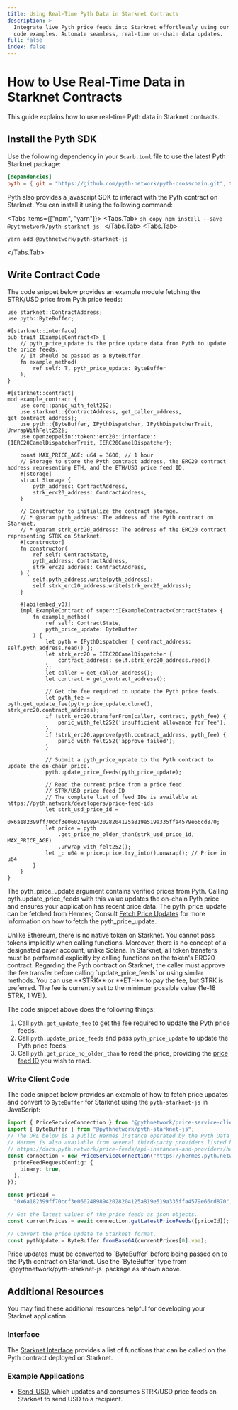 ```yaml
---
title: Using Real-Time Pyth Data in Starknet Contracts
description: >-
  Integrate live Pyth price feeds into Starknet effortlessly using our SDKs and
  code examples. Automate seamless, real-time on-chain data updates.
full: false
index: false
---
```



# How to Use Real-Time Data in Starknet Contracts

This guide explains how to use real-time Pyth data in Starknet contracts.

## Install the Pyth SDK

Use the following dependency in your `Scarb.toml` file to use the latest Pyth Starknet package:

```toml copy
[dependencies]
pyth = { git = "https://github.com/pyth-network/pyth-crosschain.git", tag = "pyth-starknet-contract-v0.1.0"}
```

Pyth also provides a javascript SDK to interact with the Pyth contract on Starknet. You can install it using the following command:

<Tabs items={["npm", "yarn"]}>
  <Tabs.Tab>
    ```sh copy
    npm install --save @pythnetwork/pyth-starknet-js
    ```
  </Tabs.Tab>
  <Tabs.Tab>
  ```sh copy
  yarn add @pythnetwork/pyth-starknet-js
  ```
  </Tabs.Tab>
</Tabs>

## Write Contract Code

The code snippet below provides an example module fetching the STRK/USD price from Pyth price feeds:

```cairo {2,17,47,55,64,71-73} copy
use starknet::ContractAddress;
use pyth::ByteBuffer;

#[starknet::interface]
pub trait IExampleContract<T> {
    // pyth_price_update is the price update data from Pyth to update the price feeds.
    // It should be passed as a ByteBuffer.
    fn example_method(
        ref self: T, pyth_price_update: ByteBuffer
    );
}

#[starknet::contract]
mod example_contract {
    use core::panic_with_felt252;
    use starknet::{ContractAddress, get_caller_address, get_contract_address};
    use pyth::{ByteBuffer, IPythDispatcher, IPythDispatcherTrait, UnwrapWithFelt252};
    use openzeppelin::token::erc20::interface::{IERC20CamelDispatcherTrait, IERC20CamelDispatcher};

    const MAX_PRICE_AGE: u64 = 3600; // 1 hour
    // Storage to store the Pyth contract address, the ERC20 contract address representing ETH, and the ETH/USD price feed ID.
    #[storage]
    struct Storage {
        pyth_address: ContractAddress,
        strk_erc20_address: ContractAddress,
    }

    // Constructor to initialize the contract storage.
    // * @param pyth_address: The address of the Pyth contract on Starknet.
    // * @param strk_erc20_address: The address of the ERC20 contract representing STRK on Starknet.
    #[constructor]
    fn constructor(
        ref self: ContractState,
        pyth_address: ContractAddress,
        strk_erc20_address: ContractAddress,
    ) {
        self.pyth_address.write(pyth_address);
        self.strk_erc20_address.write(strk_erc20_address);
    }

    #[abi(embed_v0)]
    impl ExampleContract of super::IExampleContract<ContractState> {
        fn example_method(
            ref self: ContractState,
            pyth_price_update: ByteBuffer
        ) {
            let pyth = IPythDispatcher { contract_address: self.pyth_address.read() };
            let strk_erc20 = IERC20CamelDispatcher {
                contract_address: self.strk_erc20_address.read()
            };
            let caller = get_caller_address();
            let contract = get_contract_address();

            // Get the fee required to update the Pyth price feeds.
            let pyth_fee = pyth.get_update_fee(pyth_price_update.clone(), strk_erc20.contract_address);
            if !strk_erc20.transferFrom(caller, contract, pyth_fee) {
                panic_with_felt252('insufficient allowance for fee');
            }
            if !strk_erc20.approve(pyth.contract_address, pyth_fee) {
                panic_with_felt252('approve failed');
            }

            // Submit a pyth_price_update to the Pyth contract to update the on-chain price.
            pyth.update_price_feeds(pyth_price_update);

            // Read the current price from a price feed.
            // STRK/USD price feed ID
            // The complete list of feed IDs is available at https://pyth.network/developers/price-feed-ids
            let strk_usd_price_id =
                0x6a182399ff70ccf3e06024898942028204125a819e519a335ffa4579e66cd870;
            let price = pyth
                .get_price_no_older_than(strk_usd_price_id, MAX_PRICE_AGE)
                .unwrap_with_felt252();
            let _: u64 = price.price.try_into().unwrap(); // Price in u64
        }
    }
}
```

The pyth_price_update argument contains verified prices from Pyth.
Calling pyth.update_price_feeds with this value updates the on-chain Pyth price and ensures your application has recent price data.
The pyth_price_update can be fetched from Hermes; Consult [Fetch Price Updates](https://docs.pyth.network/price-feeds/fetch-price-updates) for more information on how to fetch the pyth_price_update.

<Callout type="info" emoji="ℹ️">
  Unlike Ethereum, there is no native token on Starknet. You cannot pass tokens
  implicitly when calling functions. Moreover, there is no concept of a
  designated payer account, unlike Solana. In Starknet, all token transfers must
  be performed explicitly by calling functions on the token's ERC20 contract.
  Regarding the Pyth contract on Starknet, the caller must approve the fee
  transfer before calling `update_price_feeds` or using similar methods. You can
  use **STRK** or **ETH** to pay the fee, but STRK is preferred. The fee is
  currently set to the minimum possible value (1e-18 STRK, 1 WEI).
</Callout>

The code snippet above does the following things:

1. Call `pyth.get_update_fee` to get the fee required to update the Pyth price feeds.
1. Call `pyth.update_price_feeds` and pass `pyth_price_update` to update the Pyth price feeds.
1. Call `pyth.get_price_no_older_than` to read the price, providing the [price feed ID](https://pyth.network/developers/price-feed-ids) you wish to read.

### Write Client Code

The code snippet below provides an example of how to fetch price updates and convert to `ByteBuffer` for Starknet using the `pyth-starknet-js` in JavaScript:

```ts {16} copy
import { PriceServiceConnection } from "@pythnetwork/price-service-client";
import { ByteBuffer } from "@pythnetwork/pyth-starknet-js";
// The URL below is a public Hermes instance operated by the Pyth Data Association.
// Hermes is also available from several third-party providers listed here:
// https://docs.pyth.network/price-feeds/api-instances-and-providers/hermes
const connection = new PriceServiceConnection("https://hermes.pyth.network", {
  priceFeedRequestConfig: {
    binary: true,
  },
});

const priceId =
  "0x6a182399ff70ccf3e06024898942028204125a819e519a335ffa4579e66cd870"; // STRK/USD

// Get the latest values of the price feeds as json objects.
const currentPrices = await connection.getLatestPriceFeeds([priceId]);

// Convert the price update to Starknet format.
const pythUpdate = ByteBuffer.fromBase64(currentPrices[0].vaa);
```

<Callout type="info" emoji="ℹ️">
  Price updates must be converted to `ByteBuffer` before being passed on to the
  Pyth contract on Starknet. Use the `ByteBuffer` type from
  `@pythnetwork/pyth-starknet-js` package as shown above.
</Callout>

## Additional Resources

You may find these additional resources helpful for developing your Starknet application.

### Interface

The [Starknet Interface](https://github.com/pyth-network/pyth-crosschain/blob/main/target_chains/starknet/contracts/src/pyth/interface.cairo#L9) provides a list of functions that can be called on the Pyth contract deployed on Starknet.

### Example Applications

- [Send-USD](https://github.com/pyth-network/pyth-examples/tree/main/price_feeds/starknet), which updates and consumes STRK/USD price feeds on Starknet to send USD to a recipient.
